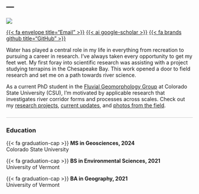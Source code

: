 ---
---

::: {.container}

<!-- Left Column -->
::: {.left-column-body .light-text}

![](media/profile.jpg){.circle-image}

<div class="icon-container">
  [{{< fa envelope title="Email" >}}](mailto:shayla.triantafillou@colostate.edu)
  [{{< ai google-scholar >}}](https://scholar.google.com/citations?user=Z-eItxUAAAAJ&hl=en&oi=ao) 
  [{{< fa brands github title="GitHub" >}}](https://github.com/shaylatriant/)

</div>
:::

<!-- Right Column -->
::: {.right-column}
Water has played a central role in my life in everything from recreation to pursuing a career in research. I've always taken every opportunity to get my feet wet. My first foray into scientific research was assisting with a project studying terrapins in the Chesapeake Bay. This work opened a door to field research and set me on a path towards river science.

As a current PhD student in the [Fluvial Geomorphology Group](https://sites.warnercnr.colostate.edu/fluvial-geomorphology/) at Colorado State University (CSU), I'm motivated by applicable research that investigates river corridor forms and processes across scales. Check out my [research projects](https://shaylatriant.github.io/shaylalovesrivers/projects.html), [current updates](https://shaylatriant.github.io/shaylalovesrivers/news.html), and [photos from the field](https://shaylatriant.github.io/shaylalovesrivers/photos.html).

<div style="border-top: 1px solid #ccc; margin: 1.5rem 0;"></div>

### Education

 {{< fa graduation-cap >}} **MS in Geosciences, 2024**  
  Colorado State University
 
 {{< fa graduation-cap >}} **BS in Environmental Sciences, 2021**   
  University of Vermont
 
 {{< fa graduation-cap >}} **BA in Geography, 2021**  
  University of Vermont
:::
:::